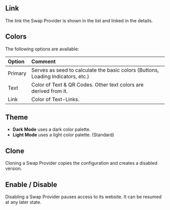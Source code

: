 ## Link

The link the Swap Provider is shown in the list and linked in the details.

## Colors

The following options are available:

| Option | Comment |
| :----- | :------ |
| Primary | Serves as seed to calculate the basic colors (Buttons, Loading Indicators, etc.) |
| Text | Color of Text & QR Codes. Other text colors are derived from it. |
| Link | Color of Text-Links. |

## Theme

- **Dark Mode** uses a dark color palette.
- **Light Mode** uses a light color palette. (Standard)

## Clone

Cloning a Swap Provider copies the configuration and creates a disabled version.


## Enable / Disable

Disabling a Swap Provider pauses access to its website. It can be resumed at any later state.